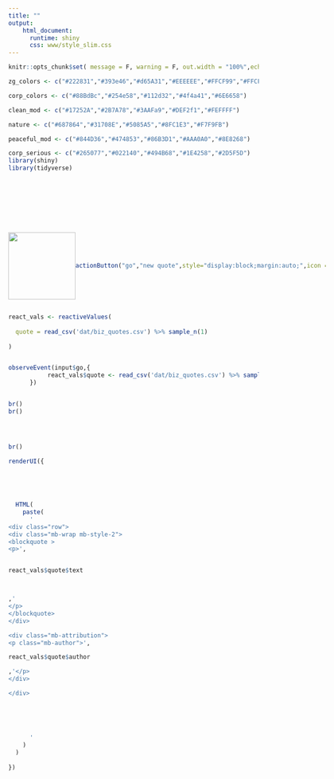 ```yaml
---
title: ""
output:
    html_document:
      runtime: shiny
      css: www/style_slim.css
---
```


```r
knitr::opts_chunk$set( message = F, warning = F, out.width = "100%",echo = FALSE)

zg_colors <- c("#222831","#393e46","#d65A31","#EEEEEE","#FFCF99","#FFCF99")

corp_colors <- c("#88BdBc","#254e58","#112d32","#4f4a41","#6E6658")

clean_mod <- c("#17252A","#2B7A78","#3AAFa9","#DEF2f1","#FEFFFF")

nature <- c("#687864","#31708E","#5085A5","#8FC1E3","#F7F9FB")

peaceful_mod <- c("#844D36","#474853","#86B3D1","#AAA0A0","#8E8268")

corp_serious <- c("#265077","#022140","#494B68","#1E4258","#2D5F5D")
library(shiny)
library(tidyverse)


```


<style>



.main {
position : relative;
}


.mb-wrap {
margin : 20px auto;
padding : 20px;
position : relative;
text-align: center;
width: 75%;

}

.mb-wrap p {
margin : 0;
padding : 0;
}

.mb-wrap blockquote {
margin : 0;
padding : 0;
position : relative;
}

.mb-wrap cite {
font-style : normal;
}



blockquote {
    border-left: none;
}


.mb-style-2 blockquote p {
color : #Ba996E;
display : inline;
font-family : Baskerville, Georgia, serif;
font-style : italic;
font-size : 28px;
line-height : 46px;
}

.mb-attribution {
text-align : center;
}

.mb-author {
color : #Ba996E;
font-size : 18px;
font-weight : bold;
padding-top : 10px;
text-shadow : 0 1px 1px rgba(255, 255, 255, 0.1);
text-transform : uppercase;
}

.btn{
  border: 0px solid transparent;
}


.btn.active.focus, .btn.active:focus, .btn.focus, .btn:active.focus, .btn:active:focus, .btn:focus {
    outline: thin dotted;
    outline: 0px auto -webkit-focus-ring-color;
    outline-offset: -3px;
}


cite a {
color : #Ba996E;
font-style : italic;
}

cite a:hover {
color : #Ba996E;
}


.bouncy{
animation:bouncy 5s infinite linear;
animation-delay: 3s;
position:relative;
}

@keyframes bouncy {
0%{top:0em}
40%{top:0em}
43%{top:-0.9em}
46%{top:0em}
48%{top:-0.4em}
50%{top:0em}
100%{top:0em;}
}


.zoom {
  transition: transform .2s; /* Animation */
}

.zoom:hover {
  transform: scale(1.3); /* (150% zoom - Note: if the zoom is too large, it will go outside of the viewport) */
}


</style>


<br>

<br>

<br>

<div class="row" style="display:flex;align-items:center;">

<div class="col-md-6" align="center" style="width:100%;">
<a href="https://www.zacgarland.com/">
<img class="bouncy zoom" src="www/zg_logo_small.png" width="135px">
</a>
</div>

<div class="col-md-6" style="width:100%;">

```r
actionButton("go","new quote",style="display:block;margin:auto;",icon = icon("quote-right"))

```


</div>

</div>
  
  
  
```r

react_vals <- reactiveValues(
  
  quote = read_csv('dat/biz_quotes.csv') %>% sample_n(1)
  
)


observeEvent(input$go,{
           react_vals$quote <- read_csv('dat/biz_quotes.csv') %>% sample_n(1)
      })


br()
br()




br()

renderUI({


  
    
  
  HTML(
    paste(
      '
<div class="row">
<div class="mb-wrap mb-style-2">
<blockquote >
<p>',


react_vals$quote$text



,'
</p>
</blockquote>
</div>

<div class="mb-attribution">
<p class="mb-author">',

react_vals$quote$author

,'</p>
</div>

</div>
      
      
      
      
      
      '
    )
  )
  
})






```

